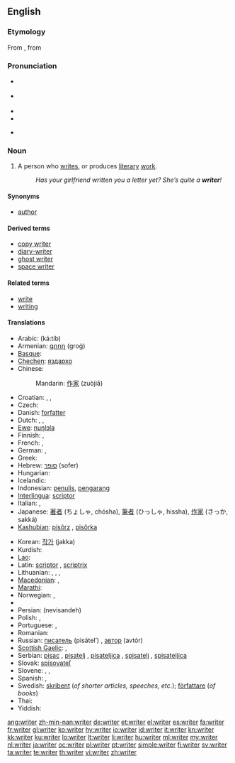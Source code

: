 ==English==
{{wikipedia}}

===Etymology===
From {{etyl|enm|en}}, from {{etyl|ang|en}}

===Pronunciation===
* {{a|RP}} {{IPA|/ɹaɪtə/}}
* {{a|US}} {{IPA|/ɹaɪɾɚ/}}
* {{audio|en-us-writer.ogg|Audio (US)}}
* {{audio|En-uk-writer.ogg|Audio (UK)}}

* {{rhymes|aɪtə(r)}}

===Noun===
{{en-noun}}

# A person who [[write]]s, or produces [[literary]] [[work]].
#: ''Has your girlfriend written you a letter yet? She’s quite a '''writer'''!''

====Synonyms====
* [[author]]

====Derived terms====
* [[copy writer]]
* [[diary-writer]]
* [[ghost writer]]
* [[space writer]]

====Related terms====
* [[write]]
* [[writing]]

====Translations====
{{trans-top|person who writes; an author}}
* Arabic: {{Arab|[[كاتب]]}} (ká:tib) {{m}}
* Armenian: [[գրող]] (groġ)
* [[Basque]]: {{t|eu|idazle|xs=Basque}}
* [[Chechen]]: [[яздархо]]
* Chinese:
*: Mandarin: [[作家]] (zuòjiā)
* Croatian: {{t+|hr|pisac|m|alt=písac}}, {{t-|hr|spisatelj|m|alt=spìsatelj}}, {{t+|hr|spisateljica|f|alt=spisatèljica}}
* Czech: {{t-|cs|spisovatel|m}}
* Danish: [[forfatter]]
* Dutch: {{t+|nl|schrijver|m}}, {{t+|nl|schrijfster|f}}, {{t+|nl|auteur|m|f}}
* [[Ewe]]: [[nuŋlɔla]]
* Finnish: {{t-|fi|kirjoittaja}}, {{t|fi|kirjailija}}
* French: {{t+|fr|écrivain|m}}, {{t+|fr|auteur|m}}
* German: {{t+|de|Schriftsteller|m}}, {{t+|de|Autor|m}}
* Greek: {{t+|el|συγγραφέας|m|f|tr=syngraféas}}
* Hebrew: [[סופר]] {{m}} (sofer)
* Hungarian: {{t+|hu|író}}
* Icelandic: {{t+|is|rithöfundur|m}}
* Indonesian: [[tulis|penulis]], [[karang|pengarang]]
* [[Interlingua]]: [[scriptor]]
* Italian: {{t+|it|scrittore|m}}, {{t+|it|scrittrice|f}}
* Japanese: [[著者]] (ちょしゃ, chósha), [[筆者]] (ひっしゃ, hissha), [[作家]] (さっか, sakká)
* [[Kashubian]]: [[pisôrz]] {{m}}, [[pisôrka]] {{f}}
{{trans-mid}}
* Korean: [[작가]] (jakka)
* Kurdish: {{ku-Arab|[[نوسه‌ر]]}}
* [[Lao]]: {{t+|lo|ນັກຂຽນ|tr=nak-khian|sc=Laoo|xs=Lao}}
* Latin: [[scriptor]] {{m}}, [[scriptrix]] {{f}}
* Lithuanian: {{t+|lt|rašytojas|m|xs=Lithuanian}},  {{t+|lt|rašytoja|f|xs=Lithuanian}},  {{t|lt|autorius|m|xs=Lithuanian}},  {{t|lt|autorė|f|xs=Lithuanian}}
* [[Macedonian]]: {{t-|mk|писател|m|tr=písatel}},  {{t-|mk|писателка|f|tr=pisátelka}}
* [[Marathi]]: {{t-|mr|लेखक|sc=Deva|xs=Marathi}}
* Norwegian: {{t|no|forfatter|m}}, {{t-|no|skribent|m}}
* {{trreq|Old English}}
* Persian: {{fa-Arab|[[نویسنده]]}} (nevisandeh)
* Polish: {{t+|pl|pisarz|m}}, {{t-|pl|pisarka|f}}
* Portuguese: {{t+|pt|escritor|m}}, {{t-|pt|escritora|f}}
* Romanian: {{t-|ro|scriitor}}
* Russian: [[писатель]] (pisátel’) {{m}}, [[автор]] (avtór) {{m}}
* [[Scottish Gaelic]]: {{t-|gd|sgrìobhadair|m|xs=Scottish Gaelic}},{{t-|gd|sgrìobhaiche|m|xs=Scottish Gaelic}}
* Serbian: [[pisac]] {{m}}, [[pisatelj]] {{m}}, [[pisateljica]] {{f}}, [[spisatelj]] {{m}}, [[spisateljica]] {{f}}
* Slovak: [[spisovateľ]] {{m}}
* Slovene: {{t+|sl|pisatelj|m}}, {{t|sl|pisateljica|f}}, {{t|sl|pisec}}
* Spanish: {{t-|es|escritor|m}}, {{t-|es|escritora|f}}
* Swedish: [[skribent]] {{c}} (''of shorter articles, speeches, etc.''); [[författare]] {{c}} (''of books'')
* Thai: {{t-|th|นักเขียน|m|tr=nak-khian}}
* Yiddish: {{t-|yi|שריפֿטשטעלער|m|tr=shriftshteler|xs=Yiddish}}
{{trans-bottom}}

[[ang:writer]]
[[zh-min-nan:writer]]
[[de:writer]]
[[et:writer]]
[[el:writer]]
[[es:writer]]
[[fa:writer]]
[[fr:writer]]
[[gl:writer]]
[[ko:writer]]
[[hy:writer]]
[[io:writer]]
[[id:writer]]
[[it:writer]]
[[kn:writer]]
[[kk:writer]]
[[ku:writer]]
[[lo:writer]]
[[lt:writer]]
[[li:writer]]
[[hu:writer]]
[[ml:writer]]
[[my:writer]]
[[nl:writer]]
[[ja:writer]]
[[oc:writer]]
[[pl:writer]]
[[pt:writer]]
[[simple:writer]]
[[fi:writer]]
[[sv:writer]]
[[ta:writer]]
[[te:writer]]
[[th:writer]]
[[vi:writer]]
[[zh:writer]]